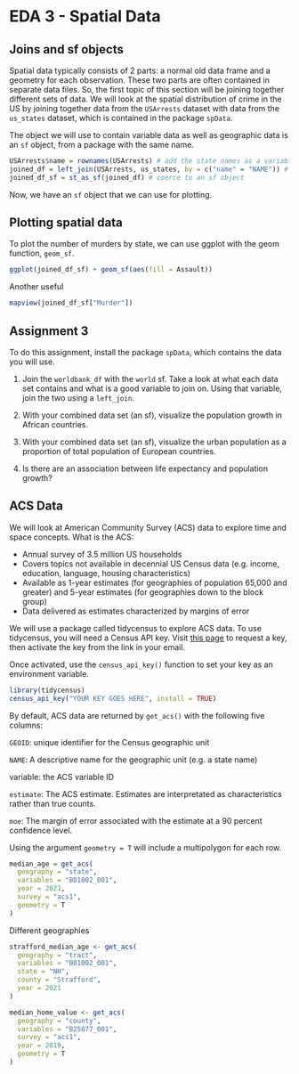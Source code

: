 # EDA 3 - Spatial Data

## Joins and sf objects

Spatial data typically consists of 2 parts: a normal old data frame and a geometry for each observation. These two parts are often contained in separate data files. So, the first topic of this section will be joining together different sets of data. We will look at the spatial distribution of crime in the US by joining together data from the <code>USArrests</code> dataset with data from the <code>us_states</code> dataset, which is contained in the package <code>spData</code>.

The object we will use to contain variable data as well as geographic data is an <code>sf</code> object, from a package with the same name. 

```r
USArrests$name = rownames(USArrests) # add the state names as a variable
joined_df = left_join(USArrests, us_states, by = c("name" = "NAME")) # join the arrests and states geo data
joined_df_sf = st_as_sf(joined_df) # coerce to an sf object
```

Now, we have an <code>sf</code> object that we can use for plotting.

## Plotting spatial data 

To plot the number of murders by state, we can use ggplot with the geom function, <code>geom_sf</code>.

```r
ggplot(joined_df_sf) + geom_sf(aes(fill = Assault))
```

Another useful 

```r
mapview(joined_df_sf["Murder"])
```

## Assignment 3

To do this assignment, install the package <code>spData</code>, which contains the data you will use.

1. Join the <code>worldbank_df</code> with the <code>world</code> sf. Take a look at what each data set contains and what is a good variable to join on. Using that variable, join the two using a <code>left_join</code>. 

2. With your combined data set (an sf), visualize the population growth in African countries.

3. With your combined data set (an sf), visualize the urban population as a proportion of total population of European countries.

4. Is there are an association between life expectancy and population growth?


## ACS Data

We will look at American Community Survey (ACS) data to explore time and space concepts. What is the ACS:

- Annual survey of 3.5 million US households
- Covers topics not available in decennial US Census data (e.g. income, education, language, housing characteristics)
- Available as 1-year estimates (for geographies of population 65,000 and greater) and 5-year estimates (for geographies down to the block group)
- Data delivered as estimates characterized by margins of error

We will use a package called tidycensus to explore ACS data. To use tidycensus, you will need a Census API key. Visit [this page](https://api.census.gov/data/key_signup.html) to request a key, then activate the key from the link in your email.

Once activated, use the <code>census_api_key()</code> function to set your key as an environment variable.

```r
library(tidycensus)
census_api_key("YOUR KEY GOES HERE", install = TRUE)
```

By default, ACS data are returned by <code>get_acs()</code> with the following five columns:

<code>GEOID</code>: unique identifier for the Census geographic unit

<code>NAME</code>: A descriptive name for the geographic unit (e.g. a state name)

variable: the ACS variable ID

<code>estimate</code>: The ACS estimate. Estimates are interpretated as characteristics rather than true counts.

<code>moe</code>: The margin of error associated with the estimate at a 90 percent confidence level.

Using the argument <code>geometry = T</code> will include a multipolygon for each row.

```r
median_age = get_acs(
  geography = "state",
  variables = "B01002_001",
  year = 2021,
  survey = "acs1",
  geometry = T
)
```

Different geographies 

```r
strafford_median_age <- get_acs(
  geography = "tract",
  variables = "B01002_001",
  state = "NH",
  county = "Strafford",
  year = 2021
)
```


```r
median_home_value <- get_acs(
  geography = "county",
  variables = "B25077_001",
  survey = "acs1",
  year = 2019,
  geometry = T
)
```

